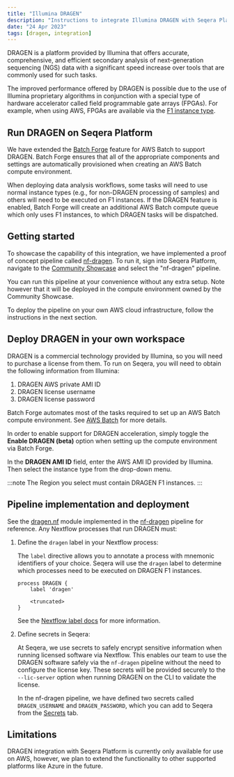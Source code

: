 ```yaml
---
title: "Illumina DRAGEN"
description: "Instructions to integrate Illumina DRAGEN with Seqera Platform."
date: "24 Apr 2023"
tags: [dragen, integration]
---
```


DRAGEN is a platform provided by Illumina that offers accurate, comprehensive, and efficient secondary analysis of next-generation sequencing (NGS) data with a significant speed increase over tools that are commonly used for such tasks.

The improved performance offered by DRAGEN is possible due to the use of Illumina proprietary algorithms in conjunction with a special type of hardware accelerator called field programmable gate arrays (FPGAs). For example, when using AWS, FPGAs are available via the [F1 instance type](https://aws.amazon.com/ec2/instance-types/f1/).

## Run DRAGEN on Seqera Platform

We have extended the [Batch Forge](../../compute-envs/aws-batch.mdx#batch-forge) feature for AWS Batch to support DRAGEN. Batch Forge ensures that all of the appropriate components and settings are automatically provisioned when creating an AWS Batch compute environment.

When deploying data analysis workflows, some tasks will need to use normal instance types (e.g., for non-DRAGEN processing of samples) and others will need to be executed on F1 instances. If the DRAGEN feature is enabled, Batch Forge will create an additional AWS Batch compute queue which only uses F1 instances, to which DRAGEN tasks will be dispatched.

## Getting started

To showcase the capability of this integration, we have implemented a proof of concept pipeline called [nf-dragen](https://github.com/seqeralabs/nf-dragen). To run it, sign into Seqera Platform, navigate to the [Community Showcase](https://tower.nf/orgs/community/workspaces/showcase/launchpad) and select the "nf-dragen" pipeline.

You can run this pipeline at your convenience without any extra setup. Note however that it will be deployed in the compute environment owned by the Community Showcase.

To deploy the pipeline on your own AWS cloud infrastructure, follow the instructions in the next section.

## Deploy DRAGEN in your own workspace

DRAGEN is a commercial technology provided by Illumina, so you will need to purchase a license from them. To run on Seqera, you will need to obtain the following information from Illumina:

1. DRAGEN AWS private AMI ID
2. DRAGEN license username
3. DRAGEN license password

Batch Forge automates most of the tasks required to set up an AWS Batch compute environment. See [AWS Batch](../../compute-envs/aws-batch.mdx) for more details.

In order to enable support for DRAGEN acceleration, simply toggle the **Enable DRAGEN (beta)** option when setting up the compute environment via Batch Forge.

In the **DRAGEN AMI ID** field, enter the AWS AMI ID provided by Illumina. Then select the instance type from the drop-down menu.

:::note
The Region you select must contain DRAGEN F1 instances.
:::

## Pipeline implementation and deployment

See the [dragen.nf](https://github.com/seqeralabs/nf-dragen/blob/master/modules/local/dragen.nf) module implemented in the [nf-dragen](https://github.com/seqeralabs/nf-dragen) pipeline for reference. Any Nextflow processes that run DRAGEN must:

1. Define the `dragen` label in your Nextflow process:

   The `label` directive allows you to annotate a process with mnemonic identifiers of your choice. Seqera will use the `dragen` label to determine which processes need to be executed on DRAGEN F1 instances.

   ```
   process DRAGEN {
       label 'dragen'

       <truncated>
   }
   ```

   See the [Nextflow label docs](https://www.nextflow.io/docs/latest/process.html?highlight=label#label) for more information.

2. Define secrets in Seqera:

   At Seqera, we use secrets to safely encrypt sensitive information when running licensed software via Nextflow. This enables our team to use the DRAGEN software safely via the `nf-dragen` pipeline without the need to configure the license key. These secrets will be provided securely to the `--lic-server` option when running DRAGEN on the CLI to validate the license.

   In the nf-dragen pipeline, we have defined two secrets called `DRAGEN_USERNAME` and `DRAGEN_PASSWORD`, which you can add to Seqera from the [Secrets](../../secrets/overview.mdx) tab.

## Limitations

DRAGEN integration with Seqera Platform is currently only available for use on AWS, however, we plan to extend the functionality to other supported platforms like Azure in the future.
